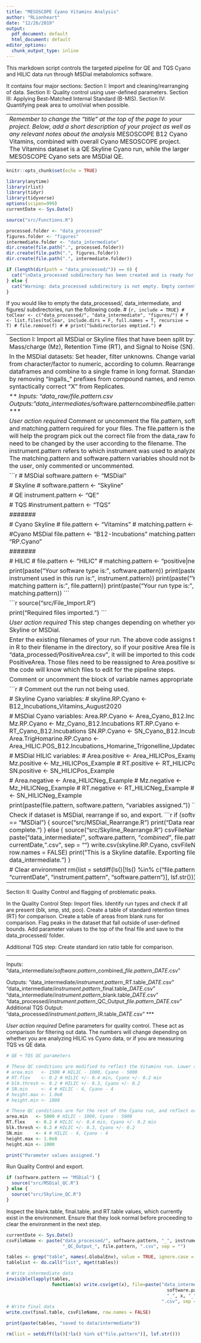 ```yaml
---
title: "MESOSCOPE Cyano Vitamins Analysis"
author: "RLionheart"
date: "12/26/2019"
output:
  pdf_document: default
  html_document: default
editor_options:
  chunk_output_type: inline
---
```


This markdown script controls the targeted pipeline for QE and TQS Cyano and HILIC data run through MSDial metabolomics software.

It contains four major sections:
Section I: Import and cleaning/rearranging of data.
Section II: Quality control using user-defined parameters.
Section III: Applying Best-Matched Internal Standard (B-MIS).
Section IV: Quantifying peak area to umol/vial when possible.

------------------------------------------------------------------------------------------------------
*Remember to change the "title" at the top of the page to your project. Below, add a short description of your project as well as any relevant notes about the analysis*
MESOSCOPE B12 Cyano Vitamins, combined with overall Cyano MESOSCOPE project.
The Vitamins dataset is a QE Skyline Cyano run, while the larger MESOSCOPE Cyano sets are 
MSDial QE. 

------------------------------------------------------------------------------------------------------


```r
knitr::opts_chunk$set(echo = TRUE)

library(anytime)
library(rlist)
library(tidyr)
library(tidyverse)
options(scipen=999)
currentDate <- Sys.Date()

source("src/Functions.R")

processed.folder <- "data_processed" 
figures.folder <- "figures"
intermediate.folder <- "data_intermediate"
dir.create(file.path(".", processed.folder))  
dir.create(file.path(".", figures.folder))  
dir.create(file.path(".", intermediate.folder))  

if (length(dir(path = "data_processed/")) == 0) {
  cat("\nData_processed subdirectory has been created and is ready for new data.")
} else {
  cat("Warning: data_processed subdirectory is not empty. Empty contents before continuing.\n")
}
```


If you would like to empty the data_processed/, data_intermediate, and figures/ subdirectories, run the following code.
# ```{r, include = TRUE}
# toClear <- c("data_processed/", "data_intermediate", "figures/")
# f <- list.files(toClear, include.dirs = F, full.names = T, recursive = T)
# file.remove(f)
#
# print("Subdirectories emptied.")
# ```

----------------------------------------------------------------------------------------------------------------------------
Section I: Import all MSDial or Skyline files that have been split by Area, Mass/charge (Mz), Retention Time (RT), and Signal to Noise (SN).

In the MSDial datasets:
Set header, filter unknowns.
Change variable classes from character/factor to numeric, according to column.
Rearrange the dataframes and combine to a single frame in long format.
Standardize dataset by removing "Ingalls_" prefixes from compound names, and removing the syntactically correct "X" from Replicates.

***
Inputs: 
"data_raw/*file.pattern*.csv
Outputs: 
"data_intermediates/*software.pattern*_combined_*file.pattern*_*DATE*.csv"
***

*User action required*
Comment or uncomment the file.pattern, software.pattern, and matching.pattern required for your files.
The file.pattern is the variable that will help the program pick out the correct file from the data_raw folder, and may need to be changed by the user according to the filename. 
The instrument.pattern refers to which instrument was used to analyze the data.
The matching.pattern and software.pattern variables should not be changed by the user, only commented or uncommented.


```r
# MSDial
software.pattern <- "MSDial"

# Skyline
# software.pattern <- "Skyline"

# QE
instrument.pattern <- "QE"

# TQS
#instrument.pattern <- "TQS"

#######

# Cyano Skyline
# file.pattern <- "Vitamins"
# matching.pattern <- "RP.Cyano"

#Cyano MSDial
file.pattern <- "B12-Incubations"
matching.pattern <- "RP.Cyano"

#######

# HILIC
# file.pattern <- "HILIC"
# matching.pattern <- "positive|negative"

print(paste("Your software type is:", software.pattern))
print(paste("The instrument used in this run is:", instrument.pattern))
print(paste("Your file matching pattern is:", file.pattern))
print(paste("Your run type is:", matching.pattern))
```


```r
source("src/File_Import.R")

print("Required files imported.")
```

*User action required*
This step changes depending on whether you are using Skyline or MSDial.

Enter the existing filenames of your run. The above code assigns the variables in R to their filename in the directory, so if your positive Area file is "data_processed/PositiveArea.csv", it will be imported to this code as PositiveArea. Those files need to be reassigned to Area.positive so the rest of the code will know which files to edit for the pipeline steps.

Comment or uncomment the block of variable names appropriate for your run.

```r
# Comment out the run not being used.

# Skyline Cyano variables:
# skyline.RP.Cyano <- B12_Incubations_Vitamins_August2020

# MSDial Cyano variables: 
Area.RP.Cyano <- Area_Cyano_B12.Incubations
Mz.RP.Cyano   <- Mz_Cyano_B12.Incubations
RT.RP.Cyano   <- RT_Cyano_B12.Incubations
SN.RP.Cyano   <- SN_Cyano_B12.Incubations
Area.TrigHomarine.RP.Cyano <- Area_HILIC.POS_B12.Incubations_Homarine_Trigonelline_UpdatedPeakAreas

# MSDial HILIC variables: 
# Area.positive <- Area_HILICPos_Example
# Mz.positive   <- Mz_HILICPos_Example
# RT.positive   <- RT_HILICPos_Example
# SN.positive   <- SN_HILICPos_Example

# Area.negative <- Area_HILICNeg_Example
# Mz.negative   <- Mz_HILICNeg_Example
# RT.negative   <- RT_HILICNeg_Example
# SN.negative   <- SN_HILICNeg_Example

print(paste(file.pattern, software.pattern, "variables assigned."))
```


Check if dataset is MSDial, rearrange if so, and export.
```r
if (software.pattern == "MSDial") {
  source("src/MSDial_Rearrange.R")
  print("Data rearrange complete.")
} else {
  source("src/Skyline_Rearrange.R")
  csvFileName <- paste("data_intermediate/", software.pattern, "_combined_", file.pattern, "_", currentDate, ".csv", sep = "")
  write.csv(skyline.RP.Cyano, csvFileName, row.names = FALSE)
  print("This is a Skyline datafile. Exporting file to data_intermediate.")
}

# Clear environment
rm(list = setdiff(ls()[!ls() %in% c("file.pattern", "currentDate", "instrument.pattern", "software.pattern")], lsf.str()))
```

--------------------------------------------------------------

Section II: Quality Control and flagging of problematic peaks.

In the Quality Control Step:
Import files.
Identify run types and check if all are present (blk, smp, std, poo).
Create a table of standard retention times (RT) for comparison.
Create a table of areas from blank runs for comparison.
Flag peaks in the dataset that fall outside of user-defined bounds.
Add parameter values to the top of the final file and save to the data_processed/ folder.

Additional TQS step:
Create standard ion ratio table for comparison.

***
Inputs: 
"data_intermediate/*software.pattern*_combined_*file.pattern*_*DATE*.csv"

Outputs: 
"data_intermediate/*instrument.pattern*_RT.table_*DATE*.csv"
"data_intermediate/*instrument.pattern*_final.table_*DATE*.csv"
"data_intermediate/*instrument.pattern*_blank.table_*DATE*.csv"
"data_processed/*instrument.pattern*_QC_Output_*file.pattern*_*DATE*.csv"
Additional TQS Output:
"data_processed/*instrument.pattern*_IR.table_*DATE*.csv"
***


*User action required*
Define parameters for quality control. These act as comparison for filtering out data.
The numbers will change depending on whether you are analyzing HILIC vs Cyano data, or if you are measuring TQS vs QE data.

```r
# QE + TQS QC parameters

# These QC conditions are modified to reflect the Vitamins run. Lower area and height min.
# area.min   <- 1500 # HILIC - 1000, Cyano - 5000
# RT.flex    <- 0.2 # HILIC +/- 0.4 min, Cyano +/- 0.2 min
# blk.thresh <- 0.2 # HILIC +/- 0.3, Cyano +/- 0.2
# SN.min     <- 4 # HILIC - 4, Cyano - 4
# height.max <- 1.0e8
# height.min <- 1000

# These QC conditions are for the rest of the Cyano run, and reflect ordinary QC levels. 
area.min   <- 5000 # HILIC - 1000, Cyano - 5000
RT.flex    <- 0.2 # HILIC +/- 0.4 min, Cyano +/- 0.2 min
blk.thresh <- 0.2 # HILIC +/- 0.3, Cyano +/- 0.2
SN.min     <- 4 # HILIC - 4, Cyano - 4
height.max <- 1.0e8
height.min <- 1000

print("Parameter values assigned.")
```

Run Quality Control and export.
```r
if (software.pattern == "MSDial") {
  source("src/MSDial_QC.R")
} else {
  source("src/Skyline_QC.R")  
}
```

Inspect the blank.table, final.table, and RT.table values, which currently exist in the environment.
Ensure that they look normal before proceeding to clear the environment in the next step.
```r
currentDate <- Sys.Date()
csvFileName <- paste("data_processed/", software.pattern, "_", instrument.pattern,
                     "_QC_Output_", file.pattern, ".csv", sep = "")

tables <- grep("table", names(.GlobalEnv), value = TRUE, ignore.case = TRUE)
tablelist <- do.call("list", mget(tables))

# Write intermediate data
invisible(lapply(tables, 
                 function(x) write.csv(get(x), file=paste("data_intermediate/",
                                                            software.pattern,
                                                            "_", x, "_", currentDate,
                                                          ".csv", sep = ""))))
# Write final data
write.csv(final.table, csvFileName, row.names = FALSE)

print(paste(tables, "saved to data/intermediate"))

rm(list = setdiff(ls()[!ls() %in% c("file.pattern")], lsf.str()))
```
